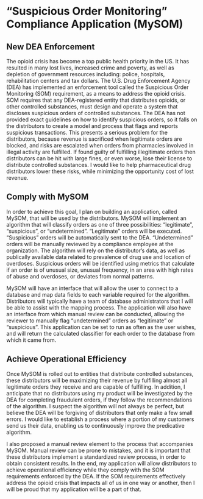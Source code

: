 # “Suspicious Order Monitoring” Compliance Application (MySOM) {#comply-with-som}

## New DEA Enforcement

The opioid crisis has become a top public health priority in the US. It has resulted in many lost lives, increased crime and poverty, as well as depletion of government resources including: police, hospitals, rehabilitation centers and tax dollars. The U.S. Drug Enforcement Agency (DEA) has implemented an enforcement tool called the Suspicious Order Monitoring (SOM) requirement, as a means to address the opioid crisis. SOM requires that any DEA-registered entity that distributes opioids, or other controlled substances, must design and operate a system that discloses suspicious orders of controlled substances.
The DEA has not provided exact guidelines on how to identify suspicious orders, so it falls on the distributors to create a model and process that flags and reports suspicious transactions. This presents a serious problem for the distributors, because revenue is sacrificed when legitimate orders are blocked, and risks are escalated when orders from pharmacies involved in illegal activity are fulfilled.  If found guilty of fulfilling illegitimate orders then distributors can be hit with large fines, or even worse, lose their license to distribute controlled substances. I would like to help pharmaceutical drug distributors lower these risks, while minimizing the opportunity cost of lost revenue.

## Comply with MySOM

In order to achieve this goal, I plan on building an application, called MySOM, that will be used by the distributors. MySOM will implement an algorithm that will classify orders as one of three possibilities: “legitimate”, “suspicious”, or “undetermined”. “Legitimate” orders will be executed. “Suspicious” orders will be automatically sent to the DEA. “Undetermined” orders will be manually reviewed by a compliance employee at the organization. The algorithm will rely on the distributor’s data, as well as publically available data related to prevalence of drug use and location of overdoses. Suspicious orders will be identified using metrics that calculate if an order is of unusual size, unusual frequency, in an area with high rates of abuse and overdoses, or deviates from normal patterns. 

MySOM will have an interface that will allow the user to connect to a database and map data fields to each variable required for the algorithm. Distributors will typically have a team of database administrators that I will be able to assist with the mapping process. The application will also have an interface from which manual review can be conducted, allowing the reviewer to manually flag “undetermined” orders as “legitimate” or “suspicious”. This application can be set to run as often as the user wishes, and will return the calculated classifier for each order to the database from which it came from.

## Achieve Operational Efficiency

Once MySOM is rolled out to entities that distribute controlled substances, these distributors will be maximizing their revenue by fulfilling almost all legitimate orders they receive and are capable of fulfilling. In addition, I anticipate that no distributors using my product will be investigated by the DEA for completing fraudulent orders, if they follow the recommendations of the algorithm. I suspect the algorithm will not always be perfect, but believe the DEA will be forgiving of distributors that only make a few small errors. I would like to establish a process where a portion of my customers send us their data, enabling us to continuously improve the predicative algorithm.

I also proposed a manual review element to the process that accompanies MySOM. Manual review can be prone to mistakes, and it is important that these distributors implement a standardized review process, in order to obtain consistent results. In the end, my application will allow distributors to achieve operational efficiency while they comply with the SOM requirements enforced by the DEA. If the SOM requirements effectively address the opioid crisis that impacts all of us in one way or another, then I will be proud that my application will be a part of that.
